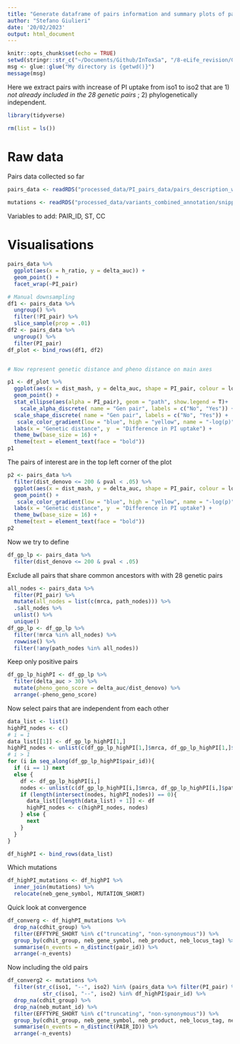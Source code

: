 ```yaml
---
title: "Generate dataframe of pairs information and summary plots of pairs metadata"
author: "Stefano Giulieri"
date: '20/02/2023'
output: html_document
---
```


```r
knitr::opts_chunk$set(echo = TRUE)
setwd(stringr::str_c("~/Documents/Github/InToxSa", "/8-eLife_revision/Genetic_pairs"))
msg <- glue::glue("My directory is {getwd()}")
message(msg)
```

Here we extract pairs with increase of PI uptake from iso1 to iso2 that are 1) *not already included in the 28 genetic pairs* ; 2) phylogenetically independent.

```r
library(tidyverse)

rm(list = ls())
```

# Raw data

Pairs data collected so far

```r
pairs_data <- readRDS("processed_data/PI_pairs_data/pairs_description_with_phylo_dataframe.Rda")

mutations <- readRDS("processed_data/variants_combined_annotation/snippy_denovo_annotated.Rda")
```

Variables to add: PAIR_ID, ST, CC

# Visualisations

```r
pairs_data %>%
  ggplot(aes(x = h_ratio, y = delta_auc)) +
  geom_point() +
  facet_wrap(~PI_pair)

# Manual downsampling
df1 <- pairs_data %>%
  ungroup() %>%
  filter(!PI_pair) %>%
  slice_sample(prop = .01)
df2 <- pairs_data %>%
  ungroup() %>%
  filter(PI_pair) 
df_plot <- bind_rows(df1, df2)


# Now represent genetic distance and pheno distance on main axes

p1 <- df_plot %>%
  ggplot(aes(x = dist_mash, y = delta_auc, shape = PI_pair, colour = log_p)) +
  geom_point() +
  stat_ellipse(aes(alpha = PI_pair), geom = "path", show.legend = T)+
    scale_alpha_discrete( name = "Gen pair", labels = c("No", "Yes")) +
  scale_shape_discrete( name = "Gen pair", labels = c("No", "Yes")) +
   scale_color_gradient(low = "blue", high = "yellow", name = "-log(p)") +
  labs(x = "Genetic distance", y  = "Difference in PI uptake") +
  theme_bw(base_size = 16) +
  theme(text = element_text(face = "bold"))
p1
```

The pairs of interest are in the top left corner of the plot

```r
p2 <- pairs_data %>%
  filter(dist_denovo <= 200 & pval < .05) %>%
  ggplot(aes(x = dist_mash, y = delta_auc, shape = PI_pair, colour = log_p)) +
  geom_point() +
   scale_color_gradient(low = "blue", high = "yellow", name = "-log(p)") +
  labs(x = "Genetic distance", y  = "Difference in PI uptake") +
  theme_bw(base_size = 16) +
  theme(text = element_text(face = "bold"))
p2
```

Now we try to define 

```r
df_gp_lp <- pairs_data %>%
  filter(dist_denovo <= 200 & pval < .05)
```

Exclude all pairs that share common ancestors with with 28 genetic pairs

```r
all_nodes <- pairs_data %>%
  filter(PI_pair) %>%
  mutate(all_nodes = list(c(mrca, path_nodes))) %>%
  .$all_nodes %>%
  unlist() %>%
  unique()
df_gp_lp <- df_gp_lp %>%
  filter(!mrca %in% all_nodes) %>%
  rowwise() %>%
  filter(!any(path_nodes %in% all_nodes))
```

Keep only positive pairs

```r
df_gp_lp_highPI <- df_gp_lp %>%
  filter(delta_auc > 30) %>%
  mutate(pheno_geno_score = delta_auc/dist_denovo) %>%
  arrange(-pheno_geno_score)
```

Now select pairs that are independent from each other

```r
data_list <- list()
highPI_nodes <- c()
# i = 1
data_list[[1]] <- df_gp_lp_highPI[1,]
highPI_nodes <- unlist(c(df_gp_lp_highPI[1,]$mrca, df_gp_lp_highPI[1,]$path_nodes))
# i > 1
for (i in seq_along(df_gp_lp_highPI$pair_id)){
  if (i == 1) next
  else {
    df <- df_gp_lp_highPI[i,]
    nodes <- unlist(c(df_gp_lp_highPI[i,]$mrca, df_gp_lp_highPI[i,]$path_nodes))
    if (length(intersect(nodes, highPI_nodes)) == 0){
      data_list[[length(data_list) + 1]] <- df
      highPI_nodes <- c(highPI_nodes, nodes)
    } else {
      next
    }
  }
}

df_highPI <- bind_rows(data_list)

```

Which mutations

```r
df_highPI_mutations <- df_highPI %>%
  inner_join(mutations) %>%
  relocate(neb_gene_symbol, MUTATION_SHORT)
```

Quick look at convergence

```r
df_converg <- df_highPI_mutations %>%
  drop_na(cdhit_group) %>%
  filter(EFFTYPE_SHORT %in% c("truncating", "non-synonymous")) %>%
  group_by(cdhit_group, neb_gene_symbol, neb_product, neb_locus_tag) %>%
  summarise(n_events = n_distinct(pair_id)) %>%
  arrange(-n_events)
```

Now including the old pairs

```r
df_converg2 <- mutations %>%
  filter(str_c(iso1, "--", iso2) %in% (pairs_data %>% filter(PI_pair) %>% .$pair_id) | 
           str_c(iso1, "--", iso2) %in% df_highPI$pair_id) %>% 
  drop_na(cdhit_group) %>%
  drop_na(neb_mutant_id) %>%
  filter(EFFTYPE_SHORT %in% c("truncating", "non-synonymous")) %>%
  group_by(cdhit_group, neb_gene_symbol, neb_product, neb_locus_tag, neb_mutant_id, neb_gene_length) %>%
  summarise(n_events = n_distinct(PAIR_ID)) %>%
  arrange(-n_events)

```

